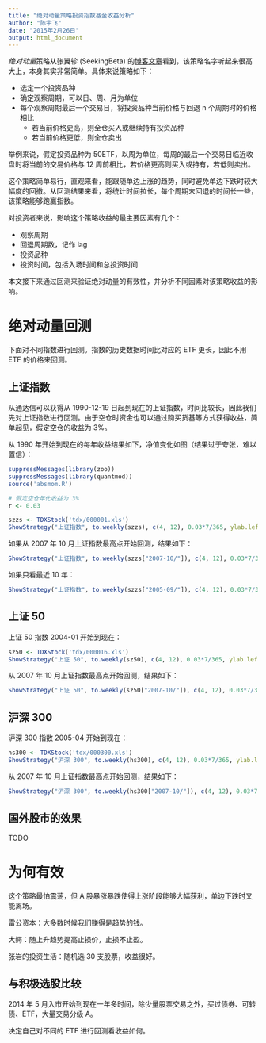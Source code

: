 ```yaml
---
title: "绝对动量策略投资指数基金收益分析"
author: "陈宇飞"
date: "2015年2月26日"
output: html_document
---
```


*绝对动量*策略从张翼轸 (SeekingBeta) 的[博客文章](http://seekingbeta.net/blog/html/y2013/277.html)看到，该策略名字听起来很高大上，本身其实非常简单。具体来说策略如下：

- 选定一个投资品种
- 确定观察周期，可以日、周、月为单位
- 每个观察周期最后一个交易日，将投资品种当前价格与回退 n 个周期时的价格相比
    - 若当前价格更高，则全仓买入或继续持有投资品种
    - 若当前价格更低，则全仓卖出

举例来说，假定投资品种为 50ETF，以周为单位，每周的最后一个交易日临近收盘时将当前的交易价格与 12 周前相比，若价格更高则买入或持有，若低则卖出。

这个策略简单易行，直观来看，能跟随单边上涨的趋势，同时避免单边下跌时较大幅度的回撤。从回测结果来看，将统计时间拉长，每个周期末回退的时间长一些，该策略能够跑赢指数。

对投资者来说，影响这个策略收益的最主要因素有几个：

- 观察周期
- 回退周期数，记作 lag
- 投资品种
- 投资时间，包括入场时间和总投资时间

本文接下来通过回测来验证绝对动量的有效性，并分析不同因素对该策略收益的影响。

# 绝对动量回测

下面对不同指数进行回测。指数的历史数据时间比对应的 ETF 更长，因此不用 ETF 的价格来回测。

## 上证指数

从通达信可以获得从 1990-12-19 日起到现在的上证指数，时间比较长，因此我们先对上证指数进行回测。由于空仓时资金也可以通过购买货基等方式获得收益，简单起见，假定空仓的收益为 3%。

从 1990 年开始到现在的每年收益结果如下，净值变化如图（结果过于夸张，难以置信）：

```r
suppressMessages(library(zoo))
suppressMessages(library(quantmod))
source('absmom.R')

# 假定空仓年化收益为 3%
r <- 0.03

szzs <- TDXStock('tdx/000001.xls')
ShowStrategy("上证指数", to.weekly(szzs), c(4, 12), 0.03*7/365, ylab.left = "指数点位")
```

如果从 2007 年 10 月上证指数最高点开始回测，结果如下：

```r
ShowStrategy("上证指数", to.weekly(szzs["2007-10/"]), c(4, 12), 0.03*7/365, ylab.left = "指数点位")
```

如果只看最近 10 年：

```r
ShowStrategy("上证指数", to.weekly(szzs["2005-09/"]), c(4, 12), 0.03*7/365, ylab.left = "指数点位")
```

## 上证 50

上证 50 指数 2004-01 开始到现在：

```r
sz50 <- TDXStock('tdx/000016.xls')
ShowStrategy("上证 50", to.weekly(sz50), c(4, 12), 0.03*7/365, ylab.left = "指数点位")
```

从 2007 年 10 月上证指数最高点开始回测，结果如下：

```r
ShowStrategy("上证 50", to.weekly(sz50["2007-10/"]), c(4, 12), 0.03*7/365, ylab.left = "指数点位")
```

## 沪深 300

沪深 300 指数 2005-04 开始到现在：

```r
hs300 <- TDXStock('tdx/000300.xls')
ShowStrategy("沪深 300", to.weekly(hs300), c(4, 12), 0.03*7/365, ylab.left = "指数点位")
```

从 2007 年 10 月上证指数最高点开始回测，结果如下：

```r
ShowStrategy("沪深 300", to.weekly(hs300["2007-10/"]), c(4, 12), 0.03*7/365, ylab.left = "指数点位")
```

## 国外股市的效果

TODO

# 为何有效

这个策略最怕震荡，但 A 股暴涨暴跌使得上涨阶段能够大幅获利，单边下跌时又能离场。

雷公资本：大多数时候我们赚得是趋势的钱。

大鳄：随上升趋势提高止损价，止损不止盈。

张岩的投资生活：随机选 30 支股票，收益很好。

## 与积极选股比较

2014 年 5 月入市开始到现在一年多时间，除少量股票交易之外，买过债券、可转债、ETF，大量交易分级 A。

决定自己对不同的 ETF 进行回测看收益如何。

